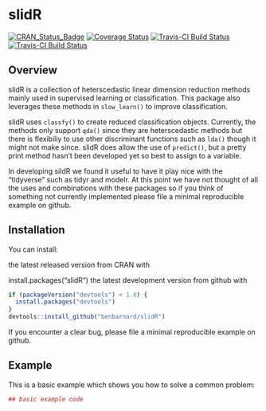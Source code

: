 # slidR

[![CRAN_Status_Badge](http://www.r-pkg.org/badges/version/slidR)](https://cran.r-project.org/package=slidR)
[![Coverage Status](https://img.shields.io/codecov/c/github/NA/NA/master.svg)](https://codecov.io/github/NA/NA?branch=master)
[![Travis-CI Build Status](https://travis-ci.org/NA/NA.svg?branch=master)](https://travis-ci.org/NA/NA)
[![Travis-CI Build Status](https://travis-ci.org/NA/NA.svg?branch=master)](https://travis-ci.org/NA/NA)

## Overview

slidR is a collection of heterscedastic linear dimension reduction methods mainly used in supervised learning or classification. This package also leverages these methods in `slow_learn()` to improve classification. 

slidR uses `classfy()` to create reduced classification objects. Currently, the methods only support `qda()` since they are heterscedastic methods but there is flexibiliy to use other discriminant functions such as `lda()` though it might not make since. slidR does allow the use of `predict()`, but a pretty print method hasn't been developed yet so best to assign to a variable.

In developing sildR we found it useful to have it play nice with the "tidyverse" such as tidyr and modelr. At this point we have not thought of all the uses and combinations with these packages so if you think of something not currently implemented please file a minimal reproducible example on github.

## Installation

You can install:

the latest released version from CRAN with

install.packages("slidR")
the latest development version from github with

```r
if (packageVersion("devtools") < 1.6) {
  install.packages("devtools")
}
devtools::install_github("benbarnard/slidR")
```

If you encounter a clear bug, please file a minimal reproducible example on github.

## Example

This is a basic example which shows you how to solve a common problem:

```r
## basic example code
```
